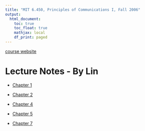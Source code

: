 ```yaml
---
title: "MIT 6.450, Principles of Communications I, Fall 2006"
output:
  html_document:
    toc: true
    toc_float: true
    mathjax: local
    df_print: paged
---
```


[course website](https://ocw.mit.edu/courses/electrical-engineering-and-computer-science/6-450-principles-of-digital-communications-i-fall-2006/)

# Lecture Notes - By Lin

* [Chapter 1](course/course_mit_eecs_6_450_chap1.html)

* [Chapter 2](course/course_mit_eecs_6_450_chap2.html)

* [Chapter 4](course/course_mit_eecs_6_450_chap4.html)

* [Chapter 5](course/course_mit_eecs_6_450_chap5.html)

* [Chapter 7](course/course_mit_eecs_6_450_chap7.html)


  





